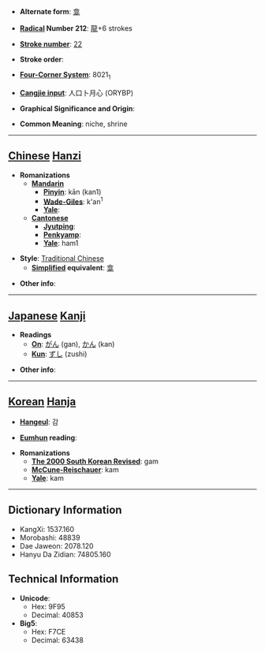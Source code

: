 * '''Alternate form''': [[龛]]

* '''[[Wiktionary:Chinese radical index| Radical]] Number 212''': [[Wiktionary:Chinese radical index 龍|龍]]+6 strokes

* '''[[Wiktionary:Chinese total strokes index|Stroke number]]''': [[Wiktionary:Chinese total strokes index 22|22]]

* '''Stroke order''': 

* '''[[Wiktionary:Chinese four corner index|Four-Corner System]]''': 8021<sub>1</sub>

* '''[[Wiktionary:Chinese Cangjie index|Cangjie input]]''': 人口卜月心 (ORYBP)

* '''Graphical Significance and Origin''': 

* '''Common Meaning''': niche, shrine

----

== [[Chinese]] [[Hanzi]] ==

* '''Romanizations'''
** '''[[Mandarin]]'''
*** '''[[Pinyin]]''': kān (kan1)
*** '''[[Wade-Giles]]''': k'an<sup>1</sup>
*** '''[[Yale]]''': 
** '''[[Cantonese]]'''
*** '''[[Jyutping]]''':
*** '''[[Penkyamp]]''': 
*** '''[[Yale]]''': ham1

* '''Style''': [[Traditional Chinese]] 
** '''[[Simplified Chinese|Simplified]] equivalent''': [[龛]]

* '''Other info''': 

----

== [[Japanese]] [[Kanji]] ==

* '''Readings'''
** '''[[On]]''': [[がん]] (gan), [[かん]] (kan)
** '''[[Kun]]''': [[ずし]] (zushi)

* '''Other info''':  

----

== [[Korean]] [[Hanja]] ==

* '''[[Hangeul]]''': 감

* '''[[Eumhun]] reading''': 

* '''Romanizations'''
** '''[[The 2000 South Korean Revised Romanization|The 2000 South Korean Revised]]''': gam
** '''[[McCune-Reischauer]]''': kam
** '''[[Yale]]''': kam

----

== Dictionary Information ==

* KangXi: 1537.160
* Morobashi: 48839
* Dae Jaweon: 2078.120
* Hanyu Da Zidian: 74805.160

== Technical Information ==

* '''Unicode''':
** Hex: 9F95
** Decimal: 40853
* '''Big5''':
** Hex: F7CE
** Decimal: 63438